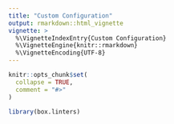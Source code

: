 ```yaml
---
title: "Custom Configuration"
output: rmarkdown::html_vignette
vignette: >
  %\VignetteIndexEntry{Custom Configuration}
  %\VignetteEngine{knitr::rmarkdown}
  %\VignetteEncoding{UTF-8}
---
```


```r
knitr::opts_chunk$set(
  collapse = TRUE,
  comment = "#>"
)
```

```r
library(box.linters)
```
